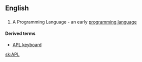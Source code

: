 ==English==
==={{initialism}}===
{{wikipedia}}
{{en-proper noun}}

# {{computing}} A Programming Language - an early [[programming language]]

====Derived terms====
*[[APL keyboard]]

[[sk:APL]]